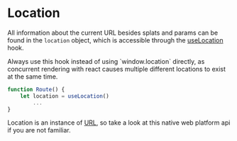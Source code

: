 # Location

All information about the current URL besides splats and params can be found in the `location` object, which is accessible through the [useLocation](/hooks/use-location) hook.

<Info>
	Always use this hook instead of using `window.location` directly, as
	concurrent rendering with react causes multiple different locations to exist
	at the same time.
</Info>

```javascript
function Route() {
	let location = useLocation()
		...
}
```

Location is an instance of [URL](https://developer.mozilla.org/en-US/docs/Web/API/URL), so take a look at this native web platform api if you are not familiar.

